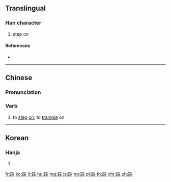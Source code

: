 {{character info/new}}
==Translingual==

===Han character===
{{Han char|rn=157|rad=足|as=08|sn=15|four=62194|canj=RMBD|ids=⿰𧾷采}}

# step on

====References====
* {{Han ref|kx=1229.060|dkj=37661|dj=1701.040|hdz=63718.030|uh=8E29|ud=36393|bh=BDF2|bd=48626}}

----

==Chinese==
{{zh-forms}}

===Pronunciation===
{{zh-pron
|m=cǎi
|ma=Zh-cai.ogg
|c=caai2,jaai2
|h=pfs=chhài
|md=
|mn=chhái
|w=
|mc=
|oc=
|cat=v
}}

===Verb===
{{zh-verb}}

# to [[step]] [[on]]; to [[trample]] on
#: {{zh-x|踩扁|to trample flat}}

----

==Korean==

===Hanja===
{{ko-hanja|hangeul=채|eumhun=|rv=chae|mr=ch'ae|y=chay}}

# {{defn|lang=ko|sort=足08}}

[[fr:踩]]
[[ko:踩]]
[[lt:踩]]
[[hu:踩]]
[[mg:踩]]
[[ja:踩]]
[[no:踩]]
[[pl:踩]]
[[th:踩]]
[[chr:踩]]
[[zh:踩]]